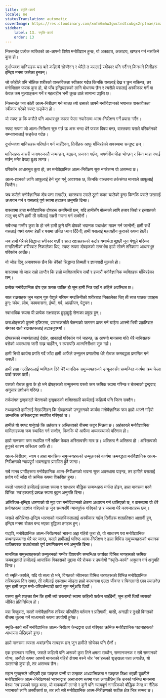 ```yaml
---
title: स्मृति-कार्य
locale: ne
statusTranslation: automatic
coverImage: https://res.cloudinary.com/xmfm6mhw3gwctndtcubgx2rptnae/image/upload/v1741354419/small_cover_la_gran_rebelion_28716e29d2.webp
sidebar:
    label: 13. स्मृति-कार्य
    order: 13
---
```

निस्सन्देह प्रत्येक व्यक्तिको आ-आफ्नो विशेष मनोविज्ञान हुन्छ, यो अकाट्य, अकाट्य, खण्डन गर्न नसकिने कुरा हो।

दुर्भाग्यवश मानिसहरू यस बारे कहिल्यै सोच्दैनन् र धेरैले त यसलाई स्वीकार पनि गर्दैनन् किनभने तिनीहरू इन्द्रिय मनमा फसेका हुन्छन्।

जो कोहीले पनि भौतिक शरीरको वास्तविकता स्वीकार गर्दछ किनकि यसलाई देख्न र छुन सकिन्छ, तर मनोविज्ञान फरक कुरा हो, यो पाँच इन्द्रियहरुको लागि बोधगम्य छैन र त्यसैले यसलाई अस्वीकार गर्ने वा केवल कम मूल्याङ्कन गर्ने र महत्वहीन भनी तुच्छ ठान्ने सामान्य प्रवृत्ति छ।

निस्सन्देह जब कोही आत्म-निरीक्षण गर्न थाल्छ त्यो उसको आफ्नै मनोविज्ञानको भयानक वास्तविकता स्वीकार गरेको स्पष्ट सङ्केत हो।

यो स्पष्ट छ कि कसैले पनि आधारभूत कारण फेला नपारेसम्म आत्म-निरीक्षण गर्ने प्रयास गर्दैन।

स्पष्ट रूपमा जो आत्म-निरीक्षण सुरु गर्छ ऊ अरू भन्दा धेरै फरक विषय बन्छ, वास्तवमा यसले परिवर्तनको सम्भावनालाई सङ्केत गर्दछ।

दुर्भाग्यवश मानिसहरू परिवर्तन गर्न चाहँदैनन्, तिनीहरू आफू बाँचिरहेको अवस्थामा सन्तुष्ट छन्।

मानिसहरू कसरी जनावरजस्तै जन्मन्छन्, बढ्छन्, प्रजनन गर्छन्, अवर्णनीय पीडा भोग्छन् र किन थाहा नपाई मर्छन् भनेर देख्दा दुःख लाग्छ।

परिवर्तन आधारभूत कुरा हो, तर मनोवैज्ञानिक आत्म-निरीक्षण सुरु नगरेसम्म यो असम्भव छ।

आत्म-ज्ञानको लागि आफूलाई हेर्न सुरु गर्नु आवश्यक छ, किनकि वास्तवमा तर्कसंगत मानवले आफूलाई चिन्दैन।

जब कसैले मनोवैज्ञानिक दोष पत्ता लगाउँछ, वास्तवमा उसले ठूलो कदम चालेको हुन्छ किनकि यसले उसलाई अध्ययन गर्न र यसलाई पूर्ण रूपमा हटाउन अनुमति दिन्छ।

वास्तवमा हाम्रा मनोवैज्ञानिक दोषहरू अनगिन्ती छन्, यदि हामीसँग बोल्नको लागि हजार जिब्रो र इस्पातको तालु भए पनि हामी ती सबैलाई राम्ररी गणना गर्न सक्दैनौं।

सबैभन्दा गम्भीर कुरा के हो भने हामी कुनै पनि दोषको भयानक यथार्थता मापन गर्न जान्दैनौं; हामी सधैँ यसलाई व्यर्थ रूपमा हेर्छौं र यसमा उचित ध्यान दिँदैनौं; हामी यसलाई महत्वहीन कुराको रूपमा हेर्छौं।

जब हामी धेरैको सिद्धान्त स्वीकार गर्छौं र सात राक्षसहरूको कठोर यथार्थता बुझ्छौं जुन येशूले मरियम मग्दलिनीको शरीरबाट निकालेका थिए, स्पष्ट रूपमा दोषहरुको सन्दर्भमा हाम्रो सोच्ने तरिकामा आधारभूत परिवर्तन आउँछ।

यो जोड दिनु अनावश्यक छैन कि धेरैको सिद्धान्त तिब्बती र ज्ञानवादी मूलको हो।

वास्तवमा यो जान्न राम्रो लाग्दैन कि हाम्रो व्यक्तित्वभित्र सयौं र हजारौं मनोवैज्ञानिक व्यक्तिहरू बाँचिरहेका छन्।

प्रत्येक मनोवैज्ञानिक दोष एक फरक व्यक्ति हो जुन हामी भित्र यहाँ र अहिले अवस्थित छ।

सात राक्षसहरू जुन महान् गुरु येशूले मरियम मग्दलिनीको शरीरबाट निकालेका थिए ती सात घातक पापहरू हुन्: क्रोध, लोभ, कामवासना, ईर्ष्या, गर्व, अल्छीपन, पेटुपन।

स्वाभाविक रूपमा यी प्रत्येक राक्षसहरू छुट्टाछुट्टै सेनाका प्रमुख हुन्।

फराओहरूको पुरानो इजिप्टमा, प्रारम्भकर्ताले चेतनाको जागरण प्राप्त गर्न चाहेमा आफ्नो भित्री प्रकृतिबाट सेथका रातो राक्षसहरूलाई हटाउनुपर्थ्यो।

दोषहरूको यथार्थतालाई देखेर, आकांक्षी परिवर्तन गर्न चाहन्छ, ऊ आफ्नो मानसमा यति धेरै मानिसहरू बसेको अवस्थामा जारी राख्न चाहँदैन, र त्यसपछि आत्मनिरीक्षण सुरु गर्छ।

हामी भित्री कार्यमा प्रगति गर्दै जाँदा हामी आफैंले उन्मूलन प्रणालीमा धेरै रोचक क्रमबद्धता प्रमाणित गर्न सक्छौं।

हामी हाम्रा गल्तीहरूलाई व्यक्तित्व दिने धेरै मानसिक समुच्चयहरूको उन्मूलनसँग सम्बन्धित कार्यमा क्रम फेला पार्दा छक्क पर्छौं।

यसको रोचक कुरा के हो भने दोषहरूको उन्मूलनमा यस्तो क्रम क्रमिक रूपमा गरिन्छ र चेतनाको द्वन्द्ववाद अनुसार प्रशोधन गरिन्छ।

तर्कसंगत द्वन्द्ववादले चेतनाको द्वन्द्ववादको शक्तिशाली कार्यलाई कहिल्यै पनि जित्न सक्दैन।

तथ्यहरूले हामीलाई देखाउँदैछन् कि दोषहरूको उन्मूलनको कार्यमा मनोवैज्ञानिक क्रम हाम्रो आफ्नै गहिरो आन्तरिक अस्तित्वद्वारा स्थापित गरिएको छ।

हामीले यो स्पष्ट पार्नुपर्छ कि अहंकार र अस्तित्वको बीचमा कट्टर भिन्नता छ। अहंकारले मनोवैज्ञानिक मामिलाहरूमा क्रम स्थापित गर्न सक्दैन, किनकि यो आफैंमा अव्यवस्थाको परिणाम हो।

हाम्रो मानसमा क्रम स्थापित गर्ने शक्ति केवल अस्तित्वसँग मात्र छ। अस्तित्व नै अस्तित्व हो। अस्तित्वको हुनुको कारण अस्तित्व आफैं हो।

आत्म-निरीक्षण, न्याय र हाम्रा मानसिक समुच्चयहरूको उन्मूलनको कार्यमा क्रमबद्धता मनोवैज्ञानिक आत्म-निरीक्षणको न्यायपूर्ण भावनाद्वारा प्रमाणित हुँदै जान्छ।

सबै मानव प्राणीहरूमा मनोवैज्ञानिक आत्म-निरीक्षणको भावना सुप्त अवस्थामा पाइन्छ, तर हामीले यसलाई प्रयोग गर्दै जाँदा यो क्रमिक रूपमा विकसित हुन्छ।

यस्तो भावनाले हामीलाई प्रत्यक्ष रूपमा र साधारण बौद्धिक सम्बन्धहरू मार्फत होइन, हाम्रा मानसमा बस्ने विभिन्न 'स्व'हरूलाई प्रत्यक्ष रूपमा बुझ्न अनुमति दिन्छ।

अतिरिक्त-इन्द्रिय धारणाको यो मुद्दा परा मनोविज्ञानको क्षेत्रमा अध्ययन गर्न थालिएको छ, र वास्तवमा यो धेरै प्रयोगहरूमा प्रदर्शन गरिएको छ जुन समयसँगै न्यायपूर्वक गरिएको छ र जसमा धेरै कागजातहरू छन्।

जसले अतिरिक्त-इन्द्रिय धारणाको वास्तविकतालाई अस्वीकार गर्छन् तिनीहरू शतप्रतिशत अज्ञानी हुन्, इन्द्रिय मनमा बोतल बन्द भएका बुद्धिका ठगहरू हुन्।

यद्यपि, मनोवैज्ञानिक आत्म-निरीक्षणको भावना अझ गहिरो कुरा हो, यो साधारण परा मनोवैज्ञानिक कथनहरूभन्दा धेरै पर जान्छ, यसले हामीलाई घनिष्ठ आत्म-निरीक्षण र हाम्रा विभिन्न समुच्चयहरूको भयानक व्यक्तिपरक यथार्थताको पूर्ण प्रमाणिकरण गर्न अनुमति दिन्छ।

मानसिक समुच्चयहरूको उन्मूलनको गम्भीर विषयसँग सम्बन्धित कार्यका विभिन्न भागहरूको क्रमिक क्रमबद्धताले हामीलाई आन्तरिक विकासको मुद्दामा धेरै रोचक र उपयोगी "स्मृति-कार्य" अनुमान गर्न अनुमति दिन्छ।

यो स्मृति-कार्यले, यदि यो सत्य हो भने, विगतको जीवनका विभिन्न चरणहरूको विभिन्न मनोवैज्ञानिक तस्बिरहरू दिन सक्छ, ती सबैलाई एकसाथ जोड्दा हाम्रो कल्पनामा एउटा जीवन्त र घिनलाग्दो छाप ल्याउनेछ जुन हामी कट्टर मनो-परिवर्तनवादी कार्य सुरु गर्नुअघि थियौं।

यसमा कुनै शङ्का छैन कि हामी त्यो डरलाग्दो रूपमा कहिल्यै फर्कन चाहँदैनौं, जुन हामी थियौं त्यसको जीवित प्रतिनिधित्व हो।

यस बिन्दुबाट, यस्तो मनोवैज्ञानिक तस्बिर परिवर्तित वर्तमान र प्रतिगामी, बासी, अनाड़ी र दुःखी विगतको बीचमा तुलना गर्ने माध्यमको रूपमा उपयोगी हुनेछ।

स्मृति-कार्य सधैँ मनोवैज्ञानिक आत्म-निरीक्षण केन्द्रद्वारा दर्ता गरिएका क्रमिक मनोवैज्ञानिक घटनाहरूको आधारमा लेखिएको हुन्छ।

हाम्रो मानसमा त्यस्ता अवांछनीय तत्वहरू छन् जुन हामीले सोचेका पनि छैनौं।

एक इमानदार मानिस, जसले कहिल्यै पनि अरूको कुरा लिने क्षमता राख्दैन, सम्मानजनक र सबै सम्मानको योग्य, अनौठो रूपमा आफ्नो मानसको गहिरो क्षेत्रमा बस्ने चोर 'स्व'हरूको शृङ्खला पत्ता लगाउँछ, यो डरलाग्दो कुरा हो, तर असम्भव छैन।

महान गुणहरूले भरिएकी एक उत्कृष्ट पत्नी वा उत्कृष्ट आध्यात्मिकता र उत्कृष्ट शिक्षा भएकी युवतीले मनोवैज्ञानिक आत्म-निरीक्षणको भावनाद्वारा असाधारण रूपमा पत्ता लगाउँछिन् कि उनको घनिष्ठ मानसमा वेश्या 'स्व'हरूको समूह बस्छ, यो वाकवाकी लाग्दो र कुनै पनि न्यायपूर्ण नागरिकको बौद्धिक केन्द्र वा नैतिक भावनाको लागि अस्वीकार्य छ, तर त्यो सबै मनोवैज्ञानिक आत्म-निरीक्षणको सटीक क्षेत्र भित्र सम्भव छ।

